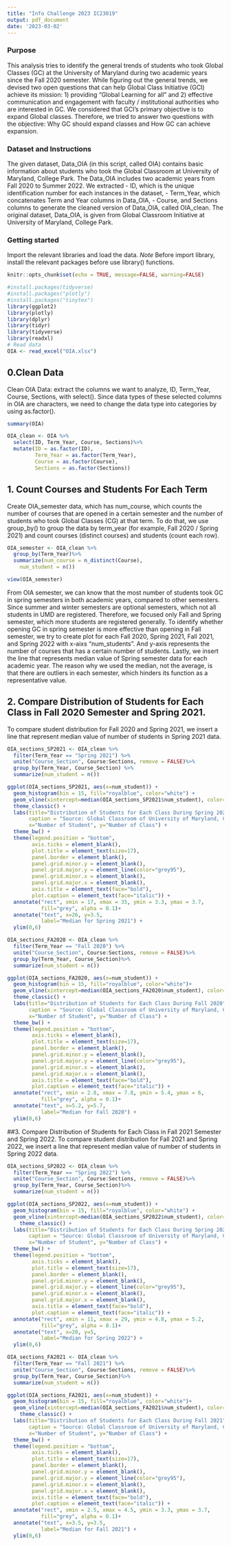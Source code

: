 ```yaml
---
title: "Info Challenge 2023 IC23019"
output: pdf_document
date: '2023-03-02'
---
```


### Purpose
This analysis tries to identify the general trends of students who took Global Classes (GC) at the University of Maryland during two academic years since the Fall 2020 semester. While figuring out the general trends, we devised two open questions that can help Global Class Initiative (GCI) achieve its mission: 1) providing “Global Learning for all”  and 2) effective communication and engagement with faculty / institutional authorities who are interested in GC. We considered that GCI’s primary objective is to expand Global classes. Therefore, we tried to answer two questions with the objective: Why GC should expand classes and How GC can achieve expansion.

### Dataset and Instructions
The given dataset, Data_OIA (in this script, called OIA) contains basic information about students who took the Global Classroom at University of Maryland, College Park. The Data_OIA includes two academic years from Fall 2020 to Summer 2022. We extracted 
    - ID, which is the unique identification number for each instances in the dataset, 
    - Term_Year, which concatenates Term and Year columns in Data_OIA, 
    - Course, and Sections columns 
to generate the cleaned version of Data_OIA, called OIA_clean. The original dataset, Data_OIA, is given from Global Classroom Initiative at University of Maryland, College Park.

### Getting started
Import the relevant libraries and load the data. 
*Note* Before import library, install the relevant packages before use library() functions.
```r
knitr::opts_chunk$set(echo = TRUE, message=FALSE, warning=FALSE)

#install.packages(tidyverse)
#install.packages("plotly")
#install.packages("tinytex")
library(ggplot2)
library(plotly)
library(dplyr)
library(tidyr)
library(tidyverse)
library(readxl)
# Read data
OIA <- read_excel("OIA.xlsx")
```

## 0.Clean Data

Clean OIA Data: extract the columns we want to analyze, ID, Term_Year, Course, Sections, with select(). Since data types of these selected columns in OIA are characters, we need to change the data type into categories by using as.factor().
```r
summary(OIA)

OIA_clean <- OIA %>% 
  select(ID, Term_Year, Course, Sections)%>%
  mutate(ID = as.factor(ID),
         Term_Year = as.factor(Term_Year), 
         Course = as.factor(Course),
         Sections = as.factor(Sections))
```

## 1. Count Courses and Students For Each Term

Create OIA_semester data, which has num_course, which counts the number of courses that are opened in a certain semester and the number of students who took Global Classes (CG) at that term. To do that, we use group_by() to group the data by term_year (for example, Fall 2020 / Spring 2021) and count courses (distinct courses) and students (count each row).
```r
OIA_semester <- OIA_clean %>% 
  group_by(Term_Year)%>% 
  summarize(num_course = n_distinct(Course),
    num_student = n())

view(OIA_semester)
```

From OIA semester, we can know that the most number of students took GC in spring semesters in both academic years, compared to other semesters. Since summer and winter semesters are optional semesters, which not all students in UMD are registered. Therefore, we focused only Fall and Spring semester, which more students are registered generally. To identify whether opening GC in spring semester is more effective than opening in Fall semester, we try to create plot for each Fall 2020, Spring 2021, Fall 2021, and Spring 2022 with x-aixs "num_students". And y-axis represents the number of courses that has a certain number of students. Lastly, we insert the line that represents median value of Spring semester data for each academic year. The reason why we used the median, not the average, is that there are outliers in each semester, which hinders its function as a representative value.

## 2. Compare Distribution of Students for Each Class in Fall 2020 Semester and Spring 2021. 
To compare student distribution for Fall 2020 and Spring 2021, we insert a line that represent median value of number of students in Spring 2021 data. 
```r
OIA_sections_SP2021 <- OIA_clean %>% 
  filter(Term_Year == "Spring 2021") %>%
  unite("Course_Section", Course:Sections, remove = FALSE)%>%
  group_by(Term_Year, Course_Section) %>% 
  summarize(num_student = n())

ggplot(OIA_sections_SP2021, aes(x=num_student)) + 
  geom_histogram(bin = 15, fill="royalblue", color="white") +
  geom_vline(xintercept=median(OIA_sections_SP2021$num_student), color="red", linetype=2, size=1.5) +
  theme_classic() +
  labs(title="Distribution of Students for Each Class During Spring 2021",
       caption = "Source: Global Classroom of University of Maryland, College Park",
       x="Number of Student", y="Number of Class") +
  theme_bw() +
  theme(legend.position = "bottom",
        axis.ticks = element_blank(),
        plot.title = element_text(size=17),
        panel.border = element_blank(),
        panel.grid.minor.y = element_blank(),
        panel.grid.major.y = element_line(color="grey95"),
        panel.grid.minor.x = element_blank(),
        panel.grid.major.x = element_blank(),
        axis.title = element_text(face="bold"),
        plot.caption = element_text(face="italic")) +
  annotate("rect", xmin = 17, xmax = 35, ymin = 3.3, ymax = 3.7,
           fill="grey", alpha = 0.1)+
  annotate("text", x=26, y=3.5,
           label="Median for Spring 2021") +
  ylim(0,6)
```

```r
OIA_sections_FA2020 <- OIA_clean %>% 
  filter(Term_Year == "Fall 2020") %>%
  unite("Course_Section", Course:Sections, remove = FALSE)%>%
  group_by(Term_Year, Course_Section)%>% 
  summarize(num_student = n())

ggplot(OIA_sections_FA2020, aes(x=num_student)) + 
  geom_histogram(bin = 15, fill="royalblue", color="white")+
  geom_vline(xintercept=median(OIA_sections_FA2020$num_student), color="red", linetype=2, size=1.5) +
  theme_classic() +
  labs(title="Distribution of Students for Each Class During Fall 2020",
       caption = "Source: Global Classroom of University of Maryland, College Park",
       x="Number of Student", y="Number of Class") +
  theme_bw() +
  theme(legend.position = "bottom",
        axis.ticks = element_blank(),
        plot.title = element_text(size=17),
        panel.border = element_blank(),
        panel.grid.minor.y = element_blank(),
        panel.grid.major.y = element_line(color="grey95"),
        panel.grid.minor.x = element_blank(),
        panel.grid.major.x = element_blank(),
        axis.title = element_text(face="bold"),
        plot.caption = element_text(face="italic")) +
  annotate("rect", xmin = 2.8, xmax = 7.8, ymin = 5.4, ymax = 6,
           fill="grey", alpha = 0.1)+
  annotate("text", x=5.2, y=5.7,
           label="Median for Fall 2020") +
  ylim(0,6)
```

##3. Compare Distribution of Students for Each Class in Fall 2021 Semester and Spring 2022. 
To compare student distribution for Fall 2021 and Spring 2022, we insert a line that represent median value of number of students in Spring 2022 data. 
```r
OIA_sections_SP2022 <- OIA_clean %>% 
  filter(Term_Year == "Spring 2022") %>%
  unite("Course_Section", Course:Sections, remove = FALSE)%>%
  group_by(Term_Year, Course_Section)%>% 
  summarize(num_student = n())

ggplot(OIA_sections_SP2022, aes(x=num_student)) + 
  geom_histogram(bin = 15, fill="royalblue", color="white") +
  geom_vline(xintercept=median(OIA_sections_SP2022$num_student), color="red", linetype=2, size=1.5) +
    theme_classic() +
  labs(title="Distribution of Students for Each Class During Spring 2022",
       caption = "Source: Global Classroom of University of Maryland, College Park",
       x="Number of Student", y="Number of Class") +
  theme_bw() +
  theme(legend.position = "bottom",
        axis.ticks = element_blank(),
        plot.title = element_text(size=17),
        panel.border = element_blank(),
        panel.grid.minor.y = element_blank(),
        panel.grid.major.y = element_line(color="grey95"),
        panel.grid.minor.x = element_blank(),
        panel.grid.major.x = element_blank(),
        axis.title = element_text(face="bold"),
        plot.caption = element_text(face="italic")) +
  annotate("rect", xmin = 11, xmax = 29, ymin = 4.8, ymax = 5.2,
           fill="grey", alpha = 0.1)+
  annotate("text", x=20, y=5,
           label="Median for Spring 2022") +
  ylim(0,6)
```

```r
OIA_sections_FA2021 <- OIA_clean %>% 
  filter(Term_Year == "Fall 2021") %>%
  unite("Course_Section", Course:Sections, remove = FALSE)%>%
  group_by(Term_Year, Course_Section)%>% 
  summarize(num_student = n())

ggplot(OIA_sections_FA2021, aes(x=num_student)) + 
  geom_histogram(bin = 15, fill="royalblue", color="white")+
  geom_vline(xintercept=median(OIA_sections_FA2021$num_student), color="red", linetype=2, size = 1.5) +
    theme_classic() +
  labs(title="Distribution of Students for Each Class During Fall 2021",
       caption = "Source: Global Classroom of University of Maryland, College Park",
       x="Number of Student", y="Number of Class") +
  theme_bw() +
  theme(legend.position = "bottom",
        axis.ticks = element_blank(),
        plot.title = element_text(size=17),
        panel.border = element_blank(),
        panel.grid.minor.y = element_blank(),
        panel.grid.major.y = element_line(color="grey95"),
        panel.grid.minor.x = element_blank(),
        panel.grid.major.x = element_blank(),
        axis.title = element_text(face="bold"),
        plot.caption = element_text(face="italic")) +
  annotate("rect", xmin = 2.5, xmax = 4.5, ymin = 3.3, ymax = 3.7,
           fill="grey", alpha = 0.1)+
  annotate("text", x=3.5, y=3.5,
           label="Median for Fall 2021") +
  ylim(0,6)
```

